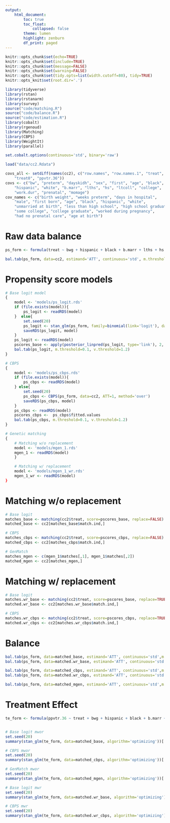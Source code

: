 ```yaml
---
output:
    html_document:
        toc: true
        toc_float:
            collapsed: false
        theme: lumen
        highlight: zenburn
        df_print: paged
---
```


```r
knitr::opts_chunk$set(echo=TRUE)
knitr::opts_chunk$set(include=TRUE)
knitr::opts_chunk$set(message=FALSE)
knitr::opts_chunk$set(warning=FALSE)
knitr::opts_chunk$set(tidy.opts=list(width.cutoff=80), tidy=TRUE)
knitr::opts_knit$set(root.dir='.')
```

```r
library(tidyverse)
library(rstan)
library(rstanarm)
library(survey)
source("code/matching.R")
source("code/balance.R")
source("code/estimation.R")
library(cobalt)
library(rgenoud)
library(Matching)
library(CBPS)
library(WeightIt)
library(parallel)

set.cobalt.options(continuous='std', binary='raw')
```

```r
load("data/cc2.Rdata")

covs_all <- setdiff(names(cc2), c("row.names", "row.names.1", "treat",
    "treat0", "ppvtr.36"))
covs <- c("bw", "preterm", "dayskidh", "sex", "first", "age", "black",
    "hispanic", "white", "b.marr", "lths", "hs", "ltcoll", "college",
    "work.dur", "prenatal", "momage")
cov_names <- c("birth weight", "weeks preterm", "days in hospital",
    "male", "first born", "age", "black", "hispanic", "white",
    "unmarried at birth", "less than high school", "high school graduate",
    "some college", "college graduate", "worked during pregnancy",
    "had no prenatal care", "age at birth")
```



Raw data balance
========================

```r
ps_form <- formula(treat ~ bwg + hispanic + black + b.marr + lths + hs + ltcoll + work.dur + prenatal + sex + first + st5 + st9 + st12 + st25 + st36 + st42 + st48 + st53 + bw + preterm + momage + dayskidh)

bal.tab(ps_form, data=cc2, estimand='ATT', continuous='std', m.threshold=.1, v.threshold=1.1)
```



Propensity score models
==========================

```r
# Base logit model
{
    model <- 'models/ps_logit.rds'
    if (file.exists(model)){
        ps_logit <- readRDS(model)
    }  else{
        set.seed(20)
        ps_logit <- stan_glm(ps_form, family=binomial(link='logit'), data=cc2, algorithm='optimizing')
        saveRDS(ps_logit, model)
    }
    ps_logit <- readRDS(model)
    pscores_base <- apply(posterior_linpred(ps_logit, type='link'), 2, mean)
    bal.tab(ps_logit, m.threshold=0.1, v.threshold=1.2)
}

# CBPS
{
    model <- 'models/ps_cbps.rds'
    if (file.exists(model)){
        ps_cbps <- readRDS(model)
    } else{
        set.seed(20)
        ps_cbps <- CBPS(ps_form, data=cc2, ATT=1, method='over')
        saveRDS(ps_cbps, model)
    }
    ps_cbps <- readRDS(model)
    pscores_cbps <-  ps_cbps$fitted.values
    bal.tab(ps_cbps, m.threshold=0.1, v.threshold=1.2)
}

# Genetic matching
{
    # Matching w/o replacement
    model <- 'models/mgen_1.rds'
    mgen_1 <- readRDS(model)
    }

    # Matching w/ replacement
    model <- 'models/mgen_1_wr.rds'
    mgen_1_wr <- readRDS(model)
}
```



Matching w/o replacement
==========================
```r
# Base logit
matches_base <- matching(cc2$treat, score=pscores_base, replace=FALSE)
matched_base <- cc2[matches_base$match.ind,]

# CBPS
matches_cbps <- matching(cc2$treat, score=pscores_cbps, replace=FALSE)
matched_cbps <- cc2[matches_cbps$match.ind,]

# GenMatch
matches_mgen <- c(mgen_1$matches[,1], mgen_1$matches[,2])
matched_mgen <- cc2[matches_mgen,]
```



Matching w/ replacement
==========================
```r
# Base logit
matches.wr_base <- matching(cc2$treat, score=pscores_base, replace=TRUE)
matched.wr_base <- cc2[matches.wr_base$match.ind,]

# CBPS
matches.wr_cbps <- matching(cc2$treat, score=pscores_cbps, replace=TRUE)
matched.wr_cbps <- cc2[matches.wr_cbps$match.ind,]
```



Balance
==========================
```r
bal.tab(ps_form, data=matched_base, estimand='ATT', continuous='std',m.threshold=0.1, v.threshold=1.2)
bal.tab(ps_form, data=matched.wr_base, estimand='ATT', continuous='std',m.threshold=0.1, v.threshold=1.2)

bal.tab(ps_form, data=matched_cbps, estimand='ATT', continuous='std',m.threshold=0.1, v.threshold=1.2)
bal.tab(ps_form, data=matched.wr_cbps, estimand='ATT', continuous='std',m.threshold=0.1, v.threshold=1.2)

bal.tab(ps_form, data=matched_mgen, estimand='ATT', continuous='std',m.threshold=0.1, v.threshold=1.2)
```



Treatment Effect
==========================
```r
te_form <- formula(ppvtr.36 ~ treat + bwg + hispanic + black + b.marr + lths + hs + ltcoll + work.dur + prenatal + sex + first + st5 + st9 + st12 + st25 + st36 + st42 + st48 + st53 + bw + preterm + momage + dayskidh)


# Base logit mwor
set.seed(20)
summary(stan_glm(te_form, data=matched_base, algorithm='optimizing'))['treat', 1:2]

# CBPS mwor
set.seed(20)
summary(stan_glm(te_form, data=matched_cbps, algorithm='optimizing'))['treat', 1:2]

# GenMatch mwor
set.seed(20)
summary(stan_glm(te_form, data=matched_mgen, algorithm='optimizing'))['treat', 1:2]

# Base logit mwr
set.seed(20)
summary(stan_glm(te_form, data=matched.wr_base, algorithm='optimizing'))['treat', 1:2]

# CBPS mwr
set.seed(20)
summary(stan_glm(te_form, data=matched.wr_cbps, algorithm='optimizing'))['treat', 1:2]

```
